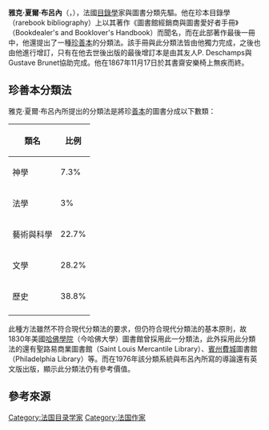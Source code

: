 {{Infobox Person
|name        = 雅克·夏爾·布呂內<BR>{{lang|fr|Jacques Charles Brunet}}
|image       = [[File:Brunet,_Jacques_Charles.jpg|220px]]
|alt         = 
|caption     = 
|birth_date  = {{Birth date|1780|11|02}}
|birth_place = {{FRA}}[[巴黎|巴黎]]
|death_date  = {{Death date and age|1867|11|14|1780|11|02}}
|death_place = {{FRA}}巴黎
|other_names = 
|known_for   = 
|occupation  =
|nationality = {{FRA}}
}}
'''雅克·夏爾·布呂內'''（{{lang-fr|Jacques Charles Brunet}}，{{bd|1780年|11月2日|1867年|11月14日|}}），法國[[目錄學|目錄學]]家與圖書分類先驅。他在珍本目錄學（rarebook bibliography）上以其著作《圖書館經銷商與圖書愛好者手冊》（Bookdealer's and Booklover's Handbook）而聞名，而在此部著作最後一冊中，他還提出了一種[[善本|珍善本]]的分類法。該手冊與此分類法皆由他獨力完成，之後也由他進行增訂，只有在他去世後出版的最後增訂本是由其友人P. Deschamps與Gustave Brunet協助完成。他在1867年11月17日於其書齋安樂椅上無疾而終。{{r|胡}}

== 珍善本分類法 ==
雅克·夏爾·布呂內所提出的分類法是將珍[[善本|善本]]的圖書分成以下數類{{r|胡}}：
{|class=wikitable 
!類名!!比例
|-
|神學||7.3%
|-
|法學||3%
|-
|藝術與科學||22.7%
|-
|文學||28.2%
|-
|歷史||38.8%
|-
|}

此種方法雖然不符合現代分類法的要求，但仍符合現代分類法的基本原則，故1830年美國[[哈佛學院|哈佛學院]]（今哈佛大學）圖書館曾採用此一分類法，此外採用此分類法的還有聖路易商業圖書館（Saint Louis Mercantile Library）、[[賓州|賓州]][[費城|費城]]圖書館（Philadelphia Library）等。而在1976年該分類系統與布呂內所寫的導論還有英文版出版，顯示此分類法仍有參考價值。{{r|胡}}

== 參考來源 ==
{{reflist|refs=
<ref name="胡">{{cite book|author=胡述兆 |title=《世界各國圖書館名人錄》 |publisher=冊府出版有限公司 |location=台北市 |isbn=957-99026-9-0 |pages=127、128頁|date=2000年1月}}
</ref>
}}

{{Authority control}}
[[Category:法国目录学家|Category:法国目录学家]]
[[Category:法国作家|Category:法国作家]]